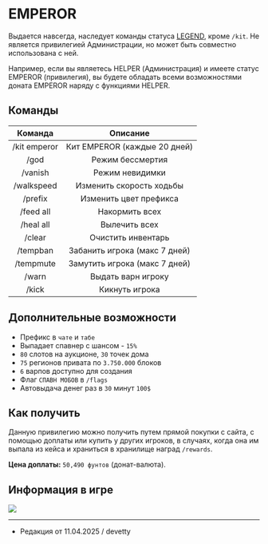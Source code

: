 # EMPEROR

Выдается навсегда, наследует команды статуса [LEGEND](https://www.etty.su/docs/wiki/donate/legend), кроме ```/kit```. Не является привилегией Администрации, но может быть совместно использована с ней.

Например, если вы являетесь HELPER (Администрация) и имеете статус EMPEROR (привилегия), вы будете обладать всеми возможностями доната EMPEROR наряду с функциями HELPER.

## Команды

| Команда | Описание |
| :---------: | :---------: |
| /kit emperor | Кит EMPEROR (каждые 20 дней) |
| /god | Режим бессмертия |
| /vanish | Режим невидимки |
| /walkspeed | Изменить скорость ходьбы |
| /prefix | Изменить цвет префикса |
| /feed all | Накормить всех |
| /heal all | Вылечить всех |
| /clear | Очистить инвентарь |
| /tempban | Забанить игрока (макс 7 дней) |
| /tempmute | Замутить игрока (макс 7 дней) |
| /warn | Выдать варн игроку |
| /kick | Кикнуть игрока |

## Дополнительные возможности

- Префикс в ```чате``` и ```табе```
- Выпадает спавнер с шансом - ```15%```
- ```80``` слотов на аукционе, ```30``` точек дома
- ```75``` регионов привата по ```3.750.000``` блоков
- ```6``` варпов доступно для создания
- Флаг ```СПАВН МОБОВ``` в ```/flags```
- Автовыдача денег раз в ```30``` минут ```100$```

## Как получить

Данную привилегию можно получить путем прямой покупки с сайта, с помощью доплаты или купить у других игроков, в случаях, когда она им выпала из кейса и храниться в хранилище наград ```/rewards```.

**Цена доплаты:** ```50,490 фунтов``` (донат-валюта).

## Информация в игре

<img src="https://api.etty.su/wiki/survival/donate/emperor.png" />

--------

- Редакция от 11.04.2025 / devetty